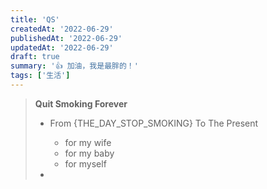 ```yaml
---
title: 'QS'
createdAt: '2022-06-29'
publishedAt: '2022-06-29'
updatedAt: '2022-06-29'
draft: true
summary: '👍 加油，我是最胖的！'
tags: ['生活']
---
```




> **Quit Smoking Forever**
>
> - From {THE_DAY_STOP_SMOKING} To The Present
>   - for my wife
>   - for my baby
>   - for myself
>   
> - <Counter startTime={THE_DAY_STOP_SMOKING} />

